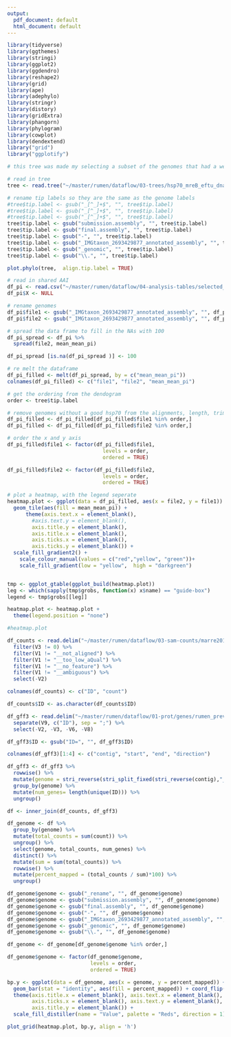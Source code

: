 ```yaml
---
output:
  pdf_document: default
  html_document: default
---
```


```r
library(tidyverse)
library(ggthemes)
library(stringi)
library(ggplot2)
library(ggdendro)
library(reshape2)
library(grid)
library(ape)
library(adephylo)
library(stringr)
library(distory)
library(gridExtra)
library(phangorn)
library(phylogram)
library(cowplot)
library(dendextend)
library("grid")
library("ggplotify")
```

```r
# this tree was made my selecting a subset of the genomes that had a well aligned hsp70, that was between 500 and 700. I then retrimed the alignment. 

# read in tree
tree <- read.tree("~/master/rumen/dataflow/03-trees/hsp70_mreB_eftu_dnaA_trimmed_tree.newick") 

# rename tip labels so they are the same as the genome labels
#tree$tip.label <- gsub("_[^_]+$", "", tree$tip.label)
#tree$tip.label <- gsub("_[^_]+$", "", tree$tip.label)
#tree$tip.label <- gsub("_[^_]+$", "", tree$tip.label)
tree$tip.label <- gsub("submission.assembly", "", tree$tip.label)
tree$tip.label <- gsub("final.assembly", "", tree$tip.label)
tree$tip.label <- gsub("-", "", tree$tip.label)
tree$tip.label <- gsub("_IMGtaxon_2693429877_annotated_assembly", "", tree$tip.label)
tree$tip.label <- gsub("_genomic", "", tree$tip.label)
tree$tip.label <- gsub("\\.", "", tree$tip.label)

plot.phylo(tree,  align.tip.label = TRUE)
```

```r
# read in shared AAI
df_pi <- read.csv("~/master/rumen/dataflow/04-analysis-tables/selected_genomes_sharedPI.csv")
df_pi$X <- NULL

# rename genomes
df_pi$file1 <- gsub("_IMGtaxon_2693429877_annotated_assembly", "", df_pi$file1)
df_pi$file2 <- gsub("_IMGtaxon_2693429877_annotated_assembly", "", df_pi$file2)

# spread the data frame to fill in the NAs with 100
df_pi_spread <- df_pi %>%
  spread(file2, mean_mean_pi)

df_pi_spread [is.na(df_pi_spread )] <- 100

# re melt the dataframe
df_pi_filled <- melt(df_pi_spread, by = c("mean_mean_pi"))
colnames(df_pi_filled) <- c("file1", "file2", "mean_mean_pi")
```

```r
# get the ordering from the dendogram 
order <- tree$tip.label

# remove genomes without a good hsp70 from the alignments, length, trimming 
df_pi_filled <- df_pi_filled[df_pi_filled$file1 %in% order,]
df_pi_filled <- df_pi_filled[df_pi_filled$file2 %in% order,]

# order the x and y axis
df_pi_filled$file1 <- factor(df_pi_filled$file1,
                               levels = order,
                               ordered = TRUE)

df_pi_filled$file2 <- factor(df_pi_filled$file2,
                               levels = order,
                               ordered = TRUE)

# plot a heatmap, with the legend seperate
heatmap.plot <- ggplot(data = df_pi_filled, aes(x = file2, y = file1)) +
  geom_tile(aes(fill = mean_mean_pi)) +
      theme(axis.text.x = element_blank(),  
        #axis.text.y = element_blank(),
        axis.title.y = element_blank(),
        axis.title.x = element_blank(),
        axis.ticks.x = element_blank(),
        axis.ticks.y = element_blank()) +
  scale_fill_gradient2() +
    scale_colour_manual(values = c("red","yellow", "green"))+
    scale_fill_gradient(low = "yellow",  high = "darkgreen")


tmp <- ggplot_gtable(ggplot_build(heatmap.plot))
leg <- which(sapply(tmp$grobs, function(x) x$name) == "guide-box")
legend <- tmp$grobs[[leg]]

heatmap.plot <- heatmap.plot +
  theme(legend.position = "none") 

#heatmap.plot
```

```r
df_counts <- read.delim("~/master/rumen/dataflow/03-sam-counts/marre2017_rumen_prevotella.txt", header=FALSE) %>%
  filter(V3 != 0) %>%
  filter(V1 != "__not_aligned") %>%
  filter(V1 != "__too_low_aQual") %>%
  filter(V1 != "__no_feature") %>%
  filter(V1 != "__ambiguous") %>%
  select(-V2)

colnames(df_counts) <- c("ID", "count")

df_counts$ID <- as.character(df_counts$ID)

df_gff3 <- read.delim("~/master/rumen/dataflow/01-prot/genes/rumen_prevotella.gff3", header=FALSE, comment.char="#") %>%
  separate(V9, c("ID"), sep = ";") %>%
  select(-V2, -V3, -V6, -V8)

df_gff3$ID <- gsub("ID=", "", df_gff3$ID)

colnames(df_gff3)[1:4] <- c("contig", "start", "end", "direction")

df_gff3 <- df_gff3 %>%
  rowwise() %>%
  mutate(genome = stri_reverse(stri_split_fixed(stri_reverse(contig),"_",n = 2)[[1]][2])) %>%
  group_by(genome) %>%
  mutate(num_genes= length(unique(ID))) %>%
  ungroup() 

df <- inner_join(df_counts, df_gff3) 

df_genome <- df %>%
  group_by(genome) %>%
  mutate(total_counts = sum(count)) %>%
  ungroup() %>%
  select(genome, total_counts, num_genes) %>%
  distinct() %>%
  mutate(sum = sum(total_counts)) %>%
  rowwise() %>%
  mutate(percent_mapped = (total_counts / sum)*100) %>%
  ungroup()

df_genome$genome <- gsub("_rename", "", df_genome$genome)
df_genome$genome <- gsub("submission.assembly", "", df_genome$genome)
df_genome$genome <- gsub("final.assembly", "", df_genome$genome)
df_genome$genome <- gsub("-", "", df_genome$genome)
df_genome$genome <- gsub("_IMGtaxon_2693429877_annotated_assembly", "", df_genome$genome)
df_genome$genome <- gsub("_genomic", "", df_genome$genome)
df_genome$genome <- gsub("\\.", "", df_genome$genome)

df_genome <- df_genome[df_genome$genome %in% order,]

df_genome$genome <- factor(df_genome$genome,
                           levels = order, 
                           ordered = TRUE)

bp.y <- ggplot(data = df_genome, aes(x = genome, y = percent_mapped)) + 
  geom_bar(stat = "identity", aes(fill = percent_mapped)) + coord_flip() + theme_gray() +
  theme(axis.title.x = element_blank(), axis.text.x = element_blank(),
        axis.ticks.x = element_blank(), axis.text.y = element_blank(), 
        axis.title.y = element_blank()) +
  scale_fill_distiller(name = "Value", palette = "Reds", direction = 1) 
```



```r
plot_grid(heatmap.plot, bp.y, align = 'h')
```